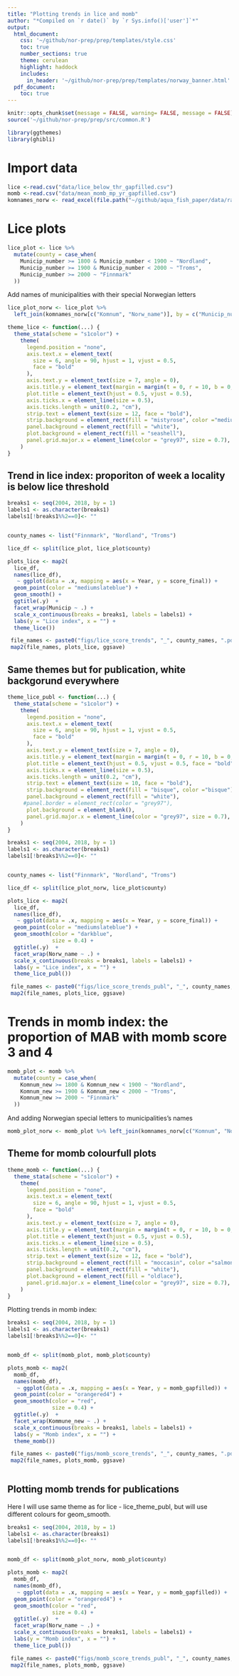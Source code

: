 ```yaml
---
title: "Plotting trends in lice and momb"
author: "*Compiled on `r date()` by `r Sys.info()['user']`*"
output: 
  html_document:
    css: '~/github/nor-prep/prep/templates/style.css'
    toc: true
    number_sections: true
    theme: cerulean
    highlight: haddock
    includes: 
      in_header: '~/github/nor-prep/prep/templates/norway_banner.html'
  pdf_document:
    toc: true
---
```


```r
knitr::opts_chunk$set(message = FALSE, warning= FALSE, message = FALSE)
source('~/github/nor-prep/prep/src/common.R')
```

```r
library(ggthemes)
library(ghibli)
```

# Import data
```r
lice <-read.csv("data/lice_below_thr_gapfilled.csv") 
momb <-read.csv("data/mean_momb_mp_yr_gapfilled.csv")
komnames_norw <- read_excel(file.path("~/github/aqua_fish_paper/data/raw/komlist_norw.xlsx"))
```


# Lice plots
```r
lice_plot <- lice %>% 
  mutate(county = case_when(
    Municip_number >= 1800 & Municip_number < 1900 ~ "Nordland",
    Municip_number >= 1900 & Municip_number < 2000 ~ "Troms",
    Municip_number >= 2000 ~ "Finnmark"
  ))
```

Add names of municipalities with their special Norwegian letters
```r
lice_plot_norw <- lice_plot %>% 
  left_join(komnames_norw[c("Komnum", "Norw_name")], by = c("Municip_number" = "Komnum"))
```


```r
theme_lice <- function(...) {
  theme_stata(scheme = "s1color") +
    theme(
      legend.position = "none",
      axis.text.x = element_text(
        size = 6, angle = 90, hjust = 1, vjust = 0.5,
        face = "bold"
      ),
      axis.text.y = element_text(size = 7, angle = 0),
      axis.title.y = element_text(margin = margin(t = 0, r = 10, b = 0, l = 0)),
      plot.title = element_text(hjust = 0.5, vjust = 0.5),
      axis.ticks.x = element_line(size = 0.5),
      axis.ticks.length = unit(0.2, "cm"),
      strip.text = element_text(size = 12, face = "bold"),
      strip.background = element_rect(fill = "mistyrose", color ="mediumvioletred"),
      panel.background = element_rect(fill = "white"),
      plot.background = element_rect(fill = "seashell"),
      panel.grid.major.x = element_line(color = "grey97", size = 0.7),
    )
}
```

## Trend in lice index: proporiton of week a locality is below lice threshold
```r
breaks1 <- seq(2004, 2018, by = 1)
labels1 <- as.character(breaks1)
labels1[!breaks1%%2==0]<- ""


county_names <- list("Finnmark", "Nordland", "Troms")

lice_df <- split(lice_plot, lice_plot$county)

plots_lice <- map2(
  lice_df, 
  names(lice_df),
   ~ ggplot(data = .x, mapping = aes(x = Year, y = score_final)) +
  geom_point(color = "mediumslateblue") +
  geom_smooth() +
  ggtitle(.y)  +
  facet_wrap(Municip ~ .) +
  scale_x_continuous(breaks = breaks1, labels = labels1) +
  labs(y = "Lice index", x = "") +
  theme_lice())

 file_names <- paste0("figs/lice_score_trends", "_", county_names, ".pdf")
 map2(file_names, plots_lice, ggsave)
```


## Same themes but for publication, white backgorund everywhere
```r
theme_lice_publ <- function(...) {
  theme_stata(scheme = "s1color") +
    theme(
      legend.position = "none",
      axis.text.x = element_text(
        size = 6, angle = 90, hjust = 1, vjust = 0.5,
        face = "bold"
      ),
      axis.text.y = element_text(size = 7, angle = 0),
      axis.title.y = element_text(margin = margin(t = 0, r = 10, b = 0, l = 0)),
      plot.title = element_text(hjust = 0.5, vjust = 0.5, face = "bold"),
      axis.ticks.x = element_line(size = 0.5),
      axis.ticks.length = unit(0.2, "cm"),
      strip.text = element_text(size = 10, face = "bold"),
      strip.background = element_rect(fill = "bisque", color ="bisque"),
      panel.background = element_rect(fill = "white"),
     #panel.border = element_rect(color = "grey97"),
      plot.background = element_blank(),
      panel.grid.major.x = element_line(color = "grey97", size = 0.7),
    )
}
```


```r
breaks1 <- seq(2004, 2018, by = 1)
labels1 <- as.character(breaks1)
labels1[!breaks1%%2==0]<- ""


county_names <- list("Finnmark", "Nordland", "Troms")

lice_df <- split(lice_plot_norw, lice_plot$county)

plots_lice <- map2(
  lice_df, 
  names(lice_df),
   ~ ggplot(data = .x, mapping = aes(x = Year, y = score_final)) +
  geom_point(color = "mediumslateblue") +
  geom_smooth(color = "darkblue",
              size = 0.4) +
  ggtitle(.y)  +
  facet_wrap(Norw_name ~ .) +
  scale_x_continuous(breaks = breaks1, labels = labels1) +
  labs(y = "Lice index", x = "") +
  theme_lice_publ())

 file_names <- paste0("figs/lice_score_trends_publ", "_", county_names, ".pdf")
 map2(file_names, plots_lice, ggsave)
```

# Trends in momb  index: the proportion of MAB with momb score 3 and 4

```r
momb_plot <- momb %>% 
  mutate(county = case_when(
    Komnum_new >= 1800 & Komnum_new < 1900 ~ "Nordland",
    Komnum_new >= 1900 & Komnum_new < 2000 ~ "Troms",
    Komnum_new >= 2000 ~ "Finnmark"
  ))
```

And adding Norwegian special letters to municipalities's names
```r
momb_plot_norw <- momb_plot %>% left_join(komnames_norw[c("Komnum", "Norw_name")], by = c("Komnum_new" = "Komnum"))
```

## Theme for momb colourfull plots
```r
theme_momb <- function(...) {
  theme_stata(scheme = "s1color") +
    theme(
      legend.position = "none",
      axis.text.x = element_text(
        size = 6, angle = 90, hjust = 1, vjust = 0.5,
        face = "bold"
      ),
      axis.text.y = element_text(size = 7, angle = 0),
      axis.title.y = element_text(margin = margin(t = 0, r = 10, b = 0, l = 0)),
      plot.title = element_text(hjust = 0.5, vjust = 0.5),
      axis.ticks.x = element_line(size = 0.5),
      axis.ticks.length = unit(0.2, "cm"),
      strip.text = element_text(size = 12, face = "bold"),
      strip.background = element_rect(fill = "moccasin", color ="salmon4"),
      panel.background = element_rect(fill = "white"),
      plot.background = element_rect(fill = "oldlace"),
      panel.grid.major.x = element_line(color = "grey97", size = 0.7),
    )
}
```


Plotting trends in momb index:
```r
breaks1 <- seq(2004, 2018, by = 1)
labels1 <- as.character(breaks1)
labels1[!breaks1%%2==0]<- ""


momb_df <- split(momb_plot, momb_plot$county)

plots_momb <- map2(
  momb_df, 
  names(momb_df),
   ~ ggplot(data = .x, mapping = aes(x = Year, y = momb_gapfilled)) +
  geom_point(color = "orangered4") +
  geom_smooth(color = "red",
              size = 0.4) +
  ggtitle(.y)  +
  facet_wrap(Kommune_new ~ .) +
  scale_x_continuous(breaks = breaks1, labels = labels1) +
  labs(y = "Momb index", x = "") +
  theme_momb())

 file_names <- paste0("figs/momb_score_trends", "_", county_names, ".pdf")
 map2(file_names, plots_momb, ggsave)
 
```
## Plotting momb trends for publications
Here I will use same theme as for lice - lice_theme_publ, but will use different colours for geom_smooth.

```r
breaks1 <- seq(2004, 2018, by = 1)
labels1 <- as.character(breaks1)
labels1[!breaks1%%2==0]<- ""


momb_df <- split(momb_plot_norw, momb_plot$county)

plots_momb <- map2(
  momb_df, 
  names(momb_df),
   ~ ggplot(data = .x, mapping = aes(x = Year, y = momb_gapfilled)) +
  geom_point(color = "orangered4") +
  geom_smooth(color = "red",
              size = 0.4) +
  ggtitle(.y)  +
  facet_wrap(Norw_name ~ .) +
  scale_x_continuous(breaks = breaks1, labels = labels1) +
  labs(y = "Momb index", x = "") +
  theme_lice_publ())

 file_names <- paste0("figs/momb_score_trends_publ", "_", county_names, ".pdf")
 map2(file_names, plots_momb, ggsave)
```

